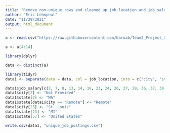 ---
title: "Remove non-unique rows and cleaned up job_location and job_salary columns"
author: "Eric Lehmphul"
date: "11/29/2021"
output: html_document
---

```{r}
a <- read.csv("https://raw.githubusercontent.com/baruab/Team2_Project_3_607/main/glassdoor_datascience_updated.csv")

a <- a[4:14]
```



```{r}
library(dplyr)

data <- distinct(a)
```


```{r}
library(tidyr)
data1 <- separate(data = data, col = job_location, into = c("city", "state"), sep = ", ")
```

```{r}
data1$job_salary[c(2, 7, 8, 13, 14, 18, 23, 24, 26, 27, 29, 36, 37, 39, 40, 41, 42, 43, 44, 45, 46, 48:54, 57, 58, 59, 61:63)] <- "Not Provided"
data1$city[2] <- "Not Provided"
data1$state[2] <- "MA"
data1$state[data1$city == "Remote"] <- "Remote"
data1$city[23] <- "St. Louis"
data1$state[23] <- "MI"
data1$state[57] <- "United States"
```


```{r}
write.csv(data1, "unique_job_postings.csv")
```
